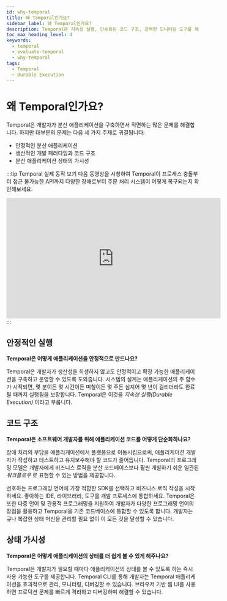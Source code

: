 ```yaml
---
id: why-temporal
title: 왜 Temporal인가요?
sidebar_label: 왜 Temporal인가요?
description: Temporal은 지속성 실행, 단순화된 코드 구조, 강력한 모니터링 도구를 제공하여 개발자의 워크플로우 신뢰성, 생산성, 상태 가시성을 향상시킵니다.
toc_max_heading_level: 4
keywords:
  - temporal
  - evaluate-temporal
  - why-temporal
tags:
  - Temporal
  - Durable Execution
---
```


# 왜 Temporal인가요?

Temporal은 개발자가 분산 애플리케이션을 구축하면서 직면하는 많은 문제를 해결합니다.
하지만 대부분의 문제는 다음 세 가지 주제로 귀결됩니다:

- 안정적인 분산 애플리케이션
- 생산적인 개발 패러다임과 코드 구조
- 분산 애플리케이션 상태의 가시성

:::tip Temporal 실제 동작 보기
다음 동영상을 시청하여 Temporal이 프로세스 충돌부터 접근 불가능한 API까지 다양한 장애로부터 주문 처리 시스템이 어떻게 복구되는지 확인해보세요.

<div style={{ display: 'flex', justifyContent: 'center' }}>
    <iframe width="560" height="315"
        src="https://www.youtube.com/embed/dNVmRfWsNkM?si=cfwAJgr2zaoro97P"
        title="YouTube video player"
        frameborder="0"
        allow="accelerometer; autoplay; clipboard-write; encrypted-media; gyroscope; picture-in-picture; web-share"
        referrerpolicy="strict-origin-when-cross-origin" allowfullscreen></iframe>
</div>
:::

## 안정적인 실행

**Temporal은 어떻게 애플리케이션을 안정적으로 만드나요?**

Temporal은 개발자가 생산성을 희생하지 않고도 안정적이고 확장 가능한 애플리케이션을 구축하고 운영할 수 있도록 도와줍니다.
시스템의 설계는 애플리케이션의 주 함수가 시작되면, 몇 분이든 몇 시간이든 며칠이든 몇 주든 심지어 몇 년이 걸리더라도 완료될 때까지 실행됨을 보장합니다.
Temporal은 이것을 _지속성 실행(Durable Execution)_ 이라고 부릅니다.

## 코드 구조

**Temporal은 소프트웨어 개발자를 위해 애플리케이션 코드를 어떻게 단순화하나요?**

장애 처리의 부담을 애플리케이션에서 플랫폼으로 이동시킴으로써, 애플리케이션 개발자가 작성하고 테스트하고 유지보수해야 할 코드가 줄어듭니다.
Temporal의 프로그래밍 모델은 개발자에게 비즈니스 로직을 분산 코드베이스보다 훨씬 개발하기 쉬운 일관된 _워크플로우_ 로 표현할 수 있는 방법을 제공합니다.

선호하는 프로그래밍 언어에 가장 적합한 SDK를 선택하고 비즈니스 로직 작성을 시작하세요.
좋아하는 IDE, 라이브러리, 도구를 개발 프로세스에 통합하세요.
Temporal은 또한 다중 언어 및 관용적 프로그래밍을 지원하여 개발자가 다양한 프로그래밍 언어의 장점을 활용하고 Temporal을 기존 코드베이스에 통합할 수 있도록 합니다.
개발자는 큐나 복잡한 상태 머신을 관리할 필요 없이 이 모든 것을 달성할 수 있습니다.

## 상태 가시성

**Temporal은 어떻게 애플리케이션의 상태를 더 쉽게 볼 수 있게 해주나요?**

Temporal은 개발자가 필요할 때마다 애플리케이션의 상태를 볼 수 있도록 하는 즉시 사용 가능한 도구를 제공합니다.
Temporal CLI를 통해 개발자는 Temporal 애플리케이션을 효과적으로 관리, 모니터링, 디버깅할 수 있습니다.
브라우저 기반 웹 UI를 사용하면 프로덕션 문제를 빠르게 격리하고 디버깅하며 해결할 수 있습니다.
